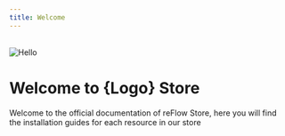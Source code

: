 ```yaml
---
title: Welcome
---
```



<br />
<Image src="/static/banner.png" alt="Hello" width={1248} height={0} style={{ borderRadius: '8px' }} />
<br />

# Welcome to {Logo} Store


Welcome to the official documentation of reFlow Store, here you will find the installation guides for each resource in our store

